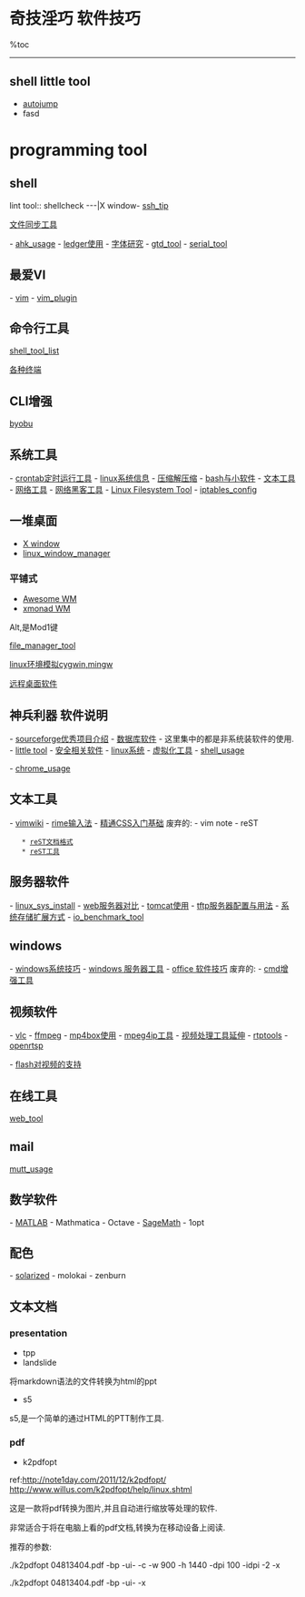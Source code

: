 = 奇技淫巧 软件技巧 =
%toc
----
== shell little tool ==
* [[autojump]]
* fasd

= programming tool =
== shell ==
lint tool::
shellcheck
---|X window-
[[ssh_tip]]

[[sync_tool|文件同步工具]]

- [[ahk_usage]]
- [[ledger_usage|ledger使用]]
- [[font_usage|字体研究]]
- [[gtd_tool]]
- [[serial_tool]]
==最爱VI==
- [[vim]]
- [[vim_plugin]]

==命令行工具==
[[shell_tool_list]]

[[term_software_list|各种终端]]
==CLI增强==
[[byobu]]

==系统工具==
- [[crontab|crontab定时运行工具]]
- [[linux_system_info|linux系统信息]]
- [[tar|压缩解压缩]]
- [[linux_bash_tool|bash与小软件]]
- [[text_tool|文本工具]]
- [[network_tool|网络工具]]
- [[net_hacker|网络黑客工具]]
- [[linux_fs_tool|Linux Filesystem Tool]]
- [[iptables_config]]
==一堆桌面==
* [[X_window|X window]]
* [[linux_window_manager]]
===平铺式===
* [[awesome_linux_WM|Awesome WM]]
* [[xmonad_linux_WM|xmonad WM]]

Alt,是Mod1键

[[file_manager_tool]]

[[linux_env_emulator|linux环境模拟cygwin,mingw]]

[[remote_desktop_software|远程桌面软件]]

== 神兵利器 软件说明 ==
- [[sourceforge_recom|sourceforge优秀项目介绍]]
- [[db_list|数据库软件]]
- 这里集中的都是非系统装软件的使用.
- [[tool_and_lib|little tool]]
- [[security_tool|安全相关软件]]
- [[linux_system| linux系统]]
- [[virtual_tool|虚拟化工具]]
- [[shell_usage]]

- [[chrome_usage]]
==文本工具==
- [[vimwiki]]
- [[rime_input_method|rime输入法]]
- [[mastering_css|精通CSS入门基础]]
废弃的:
- vim note
- reST
	* [[reST_format|reST文档格式]]
	* [[reST_tool|reST工具]]

==服务器软件==
- [[linux_sys_install]]
- [[web_server_comp|web服务器对比]]
- [[tomcat_usage|tomcat使用]]
- [[tftp_server_usage|tftp服务器配置与用法]]
- [[system_storage_ext|系统存储扩展方式]]
- [[io_benchmark_tool]]
==windows==
- [[windows_system_hack|windows系统技巧]]
- [[win_server_tool|windows 服务器工具]]
- [[office_usage|office 软件技巧]]
废弃的:
- [[win_cmd_enhance|cmd增强工具]]

==视频软件==
- [[vlc|vlc]]
- [[ffmpeg_usage|ffmpeg]]
- [[mp4box_usage|mp4box使用]]
- [[mpeg4ip_usage|mpeg4ip工具]]
- [[video_tool_ext|视频处理工具延伸]]
- [[rtptools]]
- [[openrtsp]]

- [[flash_video|flash对视频的支持]]
==在线工具==
[[web_tool]]

== mail ==
[[mutt_usage]]

== 数学软件 ==
- [[matlab|MATLAB]]
- Mathmatica
- Octave
- [[SageMath]]
- 1opt

== 配色 ==
- [[solarized]]
- molokai
- zenburn

== 文本文档 ==
=== presentation ===
* tpp
* landslide
将markdown语法的文件转换为html的ppt

* s5
s5,是一个简单的通过HTML的PTT制作工具.

=== pdf ===
* k2pdfopt
ref:[[http://note1day.com/2011/12/k2pdfopt/]]
[[http://www.willus.com/k2pdfopt/help/linux.shtml]]

这是一款将pdf转换为图片,并且自动进行缩放等处理的软件.

非常适合于将在电脑上看的pdf文档,转换为在移动设备上阅读.

推荐的参数:

./k2pdfopt 04813404.pdf -bp -ui- -c -w 900 -h 1440 -dpi 100 -idpi -2 -x

./k2pdfopt 04813404.pdf -bp -ui- -x

